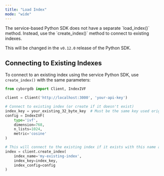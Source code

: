 ```yaml
---
title: "Load Index"
mode: "wide"
---
```


<Warning>
The service-based Python SDK does not have a separate `load_index()` method. Instead, use the `create_index()` method to connect to existing indexes.

This will be changed in the `v0.12.0` release of the Python SDK.
</Warning>

## Connecting to Existing Indexes

To connect to an existing index using the service Python SDK, use `create_index()` with the same parameters:

```python
from cyborgdb import Client, IndexIVF

client = Client('http://localhost:3000', 'your-api-key')

# Connect to existing index (or create if it doesn't exist)
index_key = your_existing_32_byte_key  # Must be the same key used originally
config = IndexIVF(
    type='ivf',
    dimension=768,
    n_lists=1024,
    metric='cosine'
)

# This will connect to the existing index if it exists with this name and key
index = client.create_index(
    index_name='my-existing-index',
    index_key=index_key,
    index_config=config
)
```